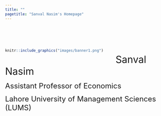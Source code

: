 ```yaml
---
title: ""
pagetitle: "Sanval Nasim's Homepage"
---
```


<link rel="stylesheet" href="styles.css" type="text/css">

\

\

<div style= "float:left; margin-right: 40px;">
```r
knitr::include_graphics("images/banner1.png")
```
</div>

\

<font size="6">Sanval Nasim</font>

<font size="5">Assistant Professor of Economics</font>

<font size="5">Lahore University of Management Sciences (LUMS)</font>
